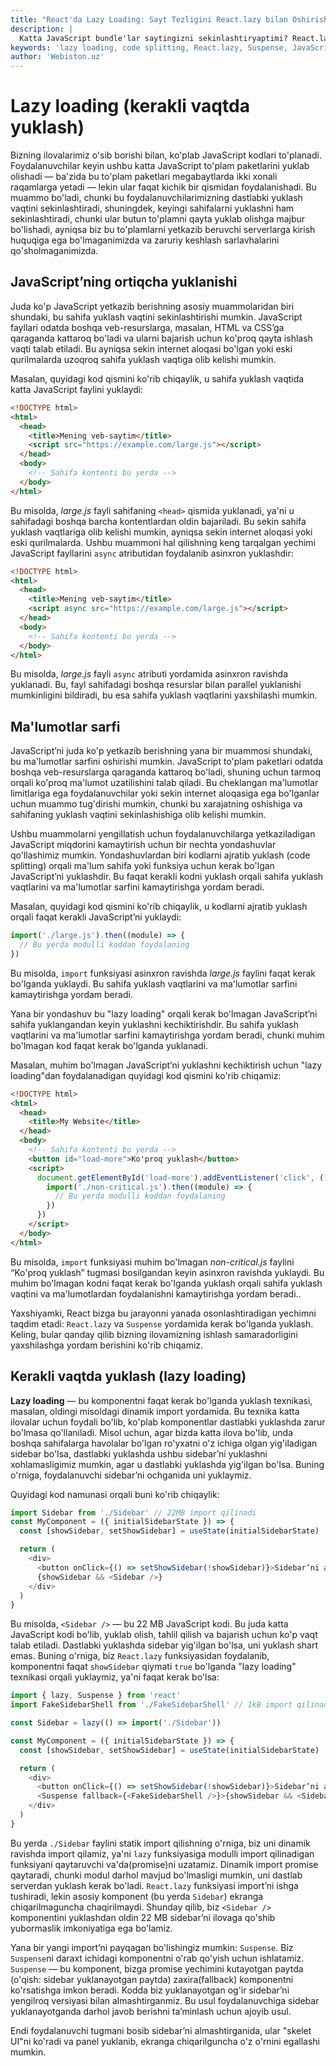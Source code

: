 ```yaml
---
title: "React'da Lazy Loading: Sayt Tezligini React.lazy bilan Oshirish"
description: |
  Katta JavaScript bundle'lar saytingizni sekinlashtiryaptimi? React.lazy va Suspense yordamida lazy loading va kodni bo'lishni o'rganib, optimallashtiring.
keywords: 'lazy loading, code splitting, React.lazy, Suspense, JavaScript bundle, optimallashtirish, sayt tezligi, dinamik import, webiston'
author: 'Webiston.uz'
---
```


# Lazy loading (kerakli vaqtda yuklash)

Bizning ilovalarimiz o'sib borishi bilan, ko'plab JavaScript kodlari to'planadi. Foydalanuvchilar keyin ushbu katta JavaScript to'plam paketlarini yuklab olishadi — ba'zida bu to'plam paketlari megabaytlarda ikki xonali raqamlarga yetadi — lekin ular faqat kichik bir qismidan foydalanishadi. Bu muammo bo'ladi, chunki bu foydalanuvchilarimizning dastlabki yuklash vaqtini sekinlashtiradi, shuningdek, keyingi sahifalarni yuklashni ham sekinlashtiradi, chunki ular butun to'plamni qayta yuklab olishga majbur bo'lishadi, ayniqsa biz bu to'plamlarni yetkazib beruvchi serverlarga kirish huquqiga ega bo'lmaganimizda va zaruriy keshlash sarlavhalarini qo'sholmaganimizda.

## JavaScript’ning ortiqcha yuklanishi

Juda ko'p JavaScript yetkazib berishning asosiy muammolaridan biri shundaki, bu sahifa yuklash vaqtini sekinlashtirishi mumkin. JavaScript fayllari odatda boshqa veb-resurslarga, masalan, HTML va CSS’ga qaraganda kattaroq bo'ladi va ularni bajarish uchun ko'proq qayta ishlash vaqti talab etiladi. Bu ayniqsa sekin internet aloqasi bo'lgan yoki eski qurilmalarda uzoqroq sahifa yuklash vaqtiga olib kelishi mumkin.

Masalan, quyidagi kod qismini ko'rib chiqaylik, u sahifa yuklash vaqtida katta JavaScript faylini yuklaydi:

```html copy
<!DOCTYPE html>
<html>
  <head>
    <title>Mening veb-saytim</title>
    <script src="https://example.com/large.js"></script>
  </head>
  <body>
    <!-- Sahifa kontenti bu yerda -->
  </body>
</html>
```

Bu misolda, _large.js_ fayli sahifaning `<head>` qismida yuklanadi, ya'ni u sahifadagi boshqa barcha kontentlardan oldin bajariladi. Bu sekin sahifa yuklash vaqtlariga olib kelishi mumkin, ayniqsa sekin internet aloqasi yoki eski qurilmalarda. Ushbu muammoni hal qilishning keng tarqalgan yechimi JavaScript fayllarini `async` atributidan foydalanib asinxron yuklashdir:

```html copy
<!DOCTYPE html>
<html>
  <head>
    <title>Mening veb-saytim</title>
    <script async src="https://example.com/large.js"></script>
  </head>
  <body>
    <!-- Sahifa kontenti bu yerda -->
  </body>
</html>
```

Bu misolda, _large.js_ fayli `async` atributi yordamida asinxron ravishda yuklanadi. Bu, fayl sahifadagi boshqa resurslar bilan parallel yuklanishi mumkinligini bildiradi, bu esa sahifa yuklash vaqtlarini yaxshilashi mumkin.

## Ma'lumotlar sarfi

JavaScript’ni juda ko'p yetkazib berishning yana bir muammosi shundaki, bu ma'lumotlar sarfini oshirishi mumkin. JavaScript to'plam paketlari odatda boshqa veb-resurslarga qaraganda kattaroq bo'ladi, shuning uchun tarmoq orqali ko'proq ma'lumot uzatilishini talab qiladi. Bu cheklangan ma'lumotlar limitlariga ega foydalanuvchilar yoki sekin internet aloqasiga ega bo'lganlar uchun muammo tug'dirishi mumkin, chunki bu xarajatning oshishiga va sahifaning yuklash vaqtini sekinlashishiga olib kelishi mumkin.

Ushbu muammolarni yengillatish uchun foydalanuvchilarga yetkaziladigan JavaScript miqdorini kamaytirish uchun bir nechta yondashuvlar qo'llashimiz mumkin. Yondashuvlardan biri kodlarni ajratib yuklash (code splitting) orqali ma'lum sahifa yoki funksiya uchun kerak bo'lgan JavaScript’ni yuklashdir. Bu faqat kerakli kodni yuklash orqali sahifa yuklash vaqtlarini va ma'lumotlar sarfini kamaytirishga yordam beradi.

Masalan, quyidagi kod qismini ko'rib chiqaylik, u kodlarni ajratib yuklash orqali faqat kerakli JavaScript’ni yuklaydi:

```js copy
import('./large.js').then((module) => {
  // Bu yerda modulli koddan foydalaning
})
```

Bu misolda, `import` funksiyasi asinxron ravishda _large.js_ faylini faqat kerak bo'lganda yuklaydi. Bu sahifa yuklash vaqtlarini va ma'lumotlar sarfini kamaytirishga yordam beradi.

Yana bir yondashuv bu "lazy loading" orqali kerak bo'lmagan JavaScript’ni sahifa yuklangandan keyin yuklashni kechiktirishdir. Bu sahifa yuklash vaqtlarini va ma'lumotlar sarfini kamaytirishga yordam beradi, chunki muhim bo'lmagan kod faqat kerak bo'lganda yuklanadi.

Masalan, muhim bo'lmagan JavaScript’ni yuklashni kechiktirish uchun "lazy loading"dan foydalanadigan quyidagi kod qismini ko'rib chiqamiz:

```html copy
<!DOCTYPE html>
<html>
  <head>
    <title>My Website</title>
  </head>
  <body>
    <!-- Sahifa kontenti bu yerda -->
    <button id="load-more">Ko'proq yuklash</button>
    <script>
      document.getElementById('load-more').addEventListener('click', () => {
        import('./non-critical.js').then((module) => {
          // Bu yerda modulli koddan foydalaning
        })
      })
    </script>
  </body>
</html>
```

Bu misolda, `import` funksiyasi muhim bo'lmagan _non-critical.js_ faylini “Ko'proq yuklash” tugmasi bosilgandan keyin asinxron ravishda yuklaydi. Bu muhim bo'lmagan kodni faqat kerak bo'lganda yuklash orqali sahifa yuklash vaqtini va ma'lumotlardan foydalanishni kamaytirishga yordam beradi..

Yaxshiyamki, React bizga bu jarayonni yanada osonlashtiradigan yechimni taqdim etadi: `React.lazy` va `Suspense` yordamida kerak bo'lganda yuklash. Keling, bular qanday qilib bizning ilovamizning ishlash samaradorligini yaxshilashga yordam berishini ko'rib chiqamiz.

## Kerakli vaqtda yuklash (lazy loading)

**Lazy loading** — bu komponentni faqat kerak bo'lganda yuklash texnikasi, masalan, oldingi misoldagi dinamik import yordamida. Bu texnika katta ilovalar uchun foydali bo'lib, ko'plab komponentlar dastlabki yuklashda zarur bo'lmasa qo'llaniladi. Misol uchun, agar bizda katta ilova bo'lib, unda boshqa sahifalarga havolalar bo'lgan ro'yxatni o'z ichiga olgan yig'iladigan sidebar bo'lsa, dastlabki yuklashda ushbu sidebar’ni yuklashni xohlamasligimiz mumkin, agar u dastlabki yuklashda yig'ilgan bo'lsa. Buning o'rniga, foydalanuvchi sidebar’ni ochganida uni yuklaymiz.

Quyidagi kod namunasi orqali buni ko'rib chiqaylik:

```js copy
import Sidebar from './Sidebar' // 22MB import qilinadi
const MyComponent = ({ initialSidebarState }) => {
  const [showSidebar, setShowSidebar] = useState(initialSidebarState)

  return (
    <div>
      <button onClick={() => setShowSidebar(!showSidebar)}>Sidebar’ni almashtirish</button>
      {showSidebar && <Sidebar />}
    </div>
  )
}
```

Bu misolda, `<Sidebar />` — bu 22 MB JavaScript kodi. Bu juda katta JavaScript kodi bo'lib, yuklab olish, tahlil qilish va bajarish uchun ko'p vaqt talab etiladi. Dastlabki yuklashda sidebar yig'ilgan bo'lsa, uni yuklash shart emas. Buning o'rniga, biz `React.lazy` funksiyasidan foydalanib, komponentni faqat `showSidebar` qiymati `true` bo'lganda "lazy loading" texnikasi orqali yuklaymiz, ya'ni faqat kerak bo'lsa:

```js copy
import { lazy, Suspense } from 'react'
import FakeSidebarShell from './FakeSidebarShell' // 1kB import qilinadi

const Sidebar = lazy(() => import('./Sidebar'))

const MyComponent = ({ initialSidebarState }) => {
  const [showSidebar, setShowSidebar] = useState(initialSidebarState)

  return (
    <div>
      <button onClick={() => setShowSidebar(!showSidebar)}>Sidebar’ni almashtirish</button>
      <Suspense fallback={<FakeSidebarShell />}>{showSidebar && <Sidebar />}</Suspense>
    </div>
  )
}
```

Bu yerda `./Sidebar` faylini statik import qilishning o'rniga, biz uni dinamik ravishda import qilamiz, ya'ni `lazy` funksiyasiga modulli import qilinadigan funksiyani qaytaruvchi va'da(promise)ni uzatamiz. Dinamik import promise qaytaradi, chunki modul darhol mavjud bo'lmasligi mumkin, uni dastlab serverdan yuklash kerak bo'ladi. `React.lazy` funksiyasi import’ni ishga tushiradi, lekin asosiy komponent (bu yerda `Sidebar`) ekranga chiqarilmaguncha chaqirilmaydi. Shunday qilib, biz `<Sidebar />` komponentini yuklashdan oldin 22 MB sidebar’ni ilovaga qo'shib yubormaslik imkoniyatiga ega bo'lamiz.

Yana bir yangi import’ni payqagan bo'lishingiz mumkin: `Suspense`. Biz `Suspense`ni daraxt ichidagi komponentni o'rab qo'yish uchun ishlatamiz. `Suspense` — bu komponent, bizga promise yechimini kutayotgan paytda (o'qish: sidebar yuklanayotgan paytda) zaxira(fallback) komponentni ko'rsatishga imkon beradi. Kodda biz yuklanayotgan og'ir sidebar’ni yengilroq versiyasi bilan almashtirganmiz. Bu usul foydalanuvchiga sidebar yuklanayotganda darhol javob berishni ta’minlash uchun ajoyib usul.

Endi foydalanuvchi tugmani bosib sidebar’ni almashtirganida, ular "skelet UI"ni ko'radi va panel yuklanib, ekranga chiqarilguncha o'z o'rnini egallashi mumkin.
